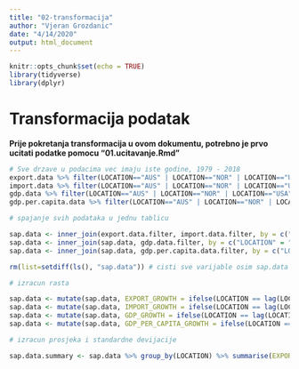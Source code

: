 ---
title: "02-transformacija"
author: "Vjeran Grozdanic"
date: "4/14/2020"
output: html_document
---
```{r setup, include=FALSE}
knitr::opts_chunk$set(echo = TRUE)
library(tidyverse)
library(dplyr)
```
# Transformacija podatak

**Prije pokretanja transformacija u ovom dokumentu, potrebno je prvo ucitati podatke pomocu "01.ucitavanje.Rmd"**

```{r}
# Sve drzave u podacima vec imaju iste godine, 1979 - 2018
export.data %>% filter(LOCATION=="AUS" | LOCATION=="NOR" | LOCATION=="USA" | LOCATION=="KOR") %>% select(LOCATION, TIME, Value) %>% rename(EXPORT = Value) -> export.data.filter
import.data %>% filter(LOCATION=="AUS" | LOCATION=="NOR" | LOCATION=="USA" | LOCATION=="KOR") %>% select(LOCATION, TIME, Value) %>% rename(IMPORT = Value)-> import.data.filter
gdp.data %>% filter(LOCATION=="AUS" | LOCATION=="NOR" | LOCATION=="USA" | LOCATION=="KOR") %>% select(LOCATION, TIME, Value) %>% rename(GDP = Value) -> gdp.data.filter
gdp.per.capita.data %>% filter(LOCATION=="AUS" | LOCATION=="NOR" | LOCATION=="USA" | LOCATION=="KOR") %>% select(LOCATION, TIME, Value) %>% rename(GDP_PER_CAPITA = Value) -> gdp.per.capita.data.filter

# spajanje svih podataka u jednu tablicu

sap.data <- inner_join(export.data.filter, import.data.filter, by = c("LOCATION" = "LOCATION", "TIME" = "TIME"))
sap.data <- inner_join(sap.data, gdp.data.filter, by = c("LOCATION" = "LOCATION", "TIME" = "TIME"))
sap.data <- inner_join(sap.data, gdp.per.capita.data.filter, by = c("LOCATION" = "LOCATION", "TIME" = "TIME"))

rm(list=setdiff(ls(), "sap.data")) # cisti sve varijable osim sap.data koja ce biti koristena za daljnju obradu podataka

# izracun rasta

sap.data <- mutate(sap.data, EXPORT_GROWTH = ifelse(LOCATION == lag(LOCATION), (EXPORT - lag(EXPORT)) / lag(EXPORT), NA))
sap.data <- mutate(sap.data, IMPORT_GROWTH = ifelse(LOCATION == lag(LOCATION), (IMPORT - lag(IMPORT)) / lag(IMPORT), NA))
sap.data <- mutate(sap.data, GDP_GROWTH = ifelse(LOCATION == lag(LOCATION), (GDP - lag(GDP)) / lag(GDP), NA))
sap.data <- mutate(sap.data, GDP_PER_CAPITA_GROWTH = ifelse(LOCATION == lag(LOCATION), (GDP_PER_CAPITA - lag(GDP_PER_CAPITA)) / lag(GDP_PER_CAPITA), NA))

# izracun prosjeka i standardne devijacije

sap.data.summary <- sap.data %>% group_by(LOCATION) %>% summarise(EXPORT_MEAN=mean(EXPORT, na.rm=T), EXPORT_SD=sd(EXPORT, na.rm=T), EXPORT_GROWTH_MEAN=mean(EXPORT_GROWTH, na.rm=T), EXPORT_GROWTH_SD=sd(EXPORT_GROWTH, na.rm=T), IMPORT_MEAN=mean(IMPORT, na.rm=T), IMPORT_SD=sd(IMPORT, na.rm=T), IMPORT_GROWTH_MEAN=mean(IMPORT_GROWTH, na.rm=T), IMPORT_GROWTH_SD=sd(IMPORT_GROWTH, na.rm=T), GDP_MEAN=mean(GDP, na.rm=T), GDP_SD=sd(GDP, na.rm=T), GDP_GROWTH_MEAN=mean(GDP_GROWTH, na.rm=T), GDP_GROWTH_SD=sd(GDP_GROWTH, na.rm=T), GDP_PER_CAPITA_MEAN=mean(GDP_PER_CAPITA, na.rm=T), GDP_PER_CAPITA_SD=sd(GDP_PER_CAPITA, na.rm=T), GDP_PER_CAPITA_GROWTH_MEAN=mean(GDP_PER_CAPITA_GROWTH, na.rm=T), GDP_PER_CAPITA_GROWTH_SD=sd(GDP_PER_CAPITA_GROWTH, na.rm=T))
```


